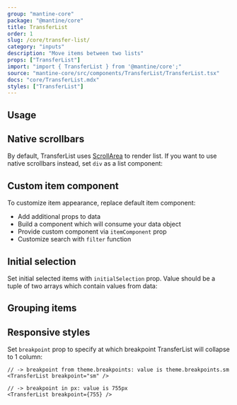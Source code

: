 ```yaml
---
group: "mantine-core"
package: "@mantine/core"
title: TransferList
order: 1
slug: /core/transfer-list/
category: "inputs"
description: "Move items between two lists"
props: ["TransferList"]
import: "import { TransferList } from '@mantine/core';"
source: "mantine-core/src/components/TransferList/TransferList.tsx"
docs: "core/TransferList.mdx"
styles: ["TransferList"]
---
```



## Usage

<Demo data={TransferListDemos.usage} />

## Native scrollbars

By default, TransferList uses [ScrollArea](/core/scroll-area/) to render list.
If you want to use native scrollbars instead, set `div` as a list component:

<Demo data={TransferListDemos.scrollbars} />

## Custom item component

To customize item appearance, replace default item component:

- Add additional props to data
- Build a component which will consume your data object
- Provide custom component via `itemComponent` prop
- Customize search with `filter` function

<Demo data={TransferListDemos.itemComponent} />

## Initial selection

Set initial selected items with `initialSelection` prop.
Value should be a tuple of two arrays which contain values from data:

<Demo data={TransferListDemos.initialSelection} />

## Grouping items

<Demo data={TransferListDemos.group} />

## Responsive styles

Set `breakpoint` prop to specify at which breakpoint TransferList will collapse to 1 column:

```tsx
// -> breakpoint from theme.breakpoints: value is theme.breakpoints.sm
<TransferList breakpoint="sm" />

// -> breakpoint in px: value is 755px
<TransferList breakpoint={755} />
```
